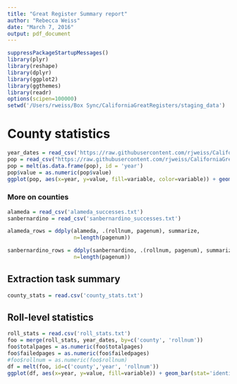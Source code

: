 ```yaml
---
title: "Great Register Summary report"
author: "Rebecca Weiss"
date: "March 7, 2016"
output: pdf_document
---
```


```r
suppressPackageStartupMessages()
library(plyr)
library(reshape)
library(dplyr)
library(ggplot2)
library(ggthemes)
library(readr)
options(scipen=100000)
setwd('/Users/rweiss/Box Sync/CaliforniaGreatRegisters/staging_data')
```

# County statistics
```r
year_dates = read_csv('https://raw.githubusercontent.com/rjweiss/CaliforniaGreatRegister/master/year_dates.csv')
pop = read_csv("https://raw.githubusercontent.com/rjweiss/CaliforniaGreatRegister/master/populations.csv")
pop = melt(as.data.frame(pop), id = 'year')
pop$value = as.numeric(pop$value)
ggplot(pop, aes(x=year, y=value, fill=variable, color=variable)) + geom_line() + theme_gdocs() + scale_color_tableau() + ggtitle('Observed populations of each county by decennial census')
```

### More on counties

```r
alameda = read_csv('alameda_successes.txt')
sanbernardino = read_csv('sanbernardino_successes.txt')

alameda_rows = ddply(alameda, .(rollnum, pagenum), summarize, 
                     n=length(pagenum))

sanbernardino_rows = ddply(sanbernardino, .(rollnum, pagenum), summarize, 
                     n=length(pagenum))

```


## Extraction task summary
```r
county_stats = read.csv('county_stats.txt')
```

## Roll-level statistics
```r
roll_stats = read.csv('roll_stats.txt')
foo = merge(roll_stats, year_dates, by=c('county', 'rollnum'))
foo$totalpages = as.numeric(foo$totalpages)
foo$failedpages = as.numeric(foo$failedpages)
#foo$rollnum = as.numeric(foo$rollnum)
df = melt(foo, id=c('county','year', 'rollnum'))
ggplot(df, aes(x=year, y=value, fill=variable)) + geom_bar(stat='identity', position='dodge') + facet_wrap(~county) +coord_flip()
```


